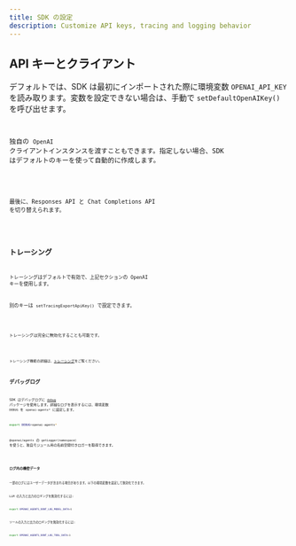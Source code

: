 ```yaml
---
title: SDK の設定
description: Customize API keys, tracing and logging behavior
---
```



## API キーとクライアント

デフォルトでは、SDK は最初にインポートされた際に環境変数 `OPENAI_API_KEY` を読み取ります。変数を設定できない場合は、手動で `setDefaultOpenAIKey()` を呼び出せます。

<Code
  lang="typescript"
  code={setDefaultOpenAIKeyExample}
  title="デフォルトの OpenAI キーを設定"
/>

独自の `OpenAI` クライアントインスタンスを渡すこともできます。指定しない場合、SDK はデフォルトのキーを使って自動的に作成します。

<Code
  lang="typescript"
  code={setDefaultOpenAIClientExample}
  title="デフォルトの OpenAI クライアントを設定"
/>

最後に、Responses API と Chat Completions API を切り替えられます。

<Code lang="typescript" code={setOpenAIAPIExample} title="OpenAI API を設定" />

## トレーシング

トレーシングはデフォルトで有効で、上記セクションの OpenAI キーを使用します。

別のキーは `setTracingExportApiKey()` で設定できます。

<Code
  lang="typescript"
  code={setTracingExportApiKeyExample}
  title="トレーシングのエクスポート API キーを設定"
/>

トレーシングは完全に無効化することも可能です。

<Code
  lang="typescript"
  code={setTracingDisabledExample}
  title="トレーシングを無効化"
/>

トレーシング機能の詳細は、[トレーシング](/openai-agents-js/ja/guides/tracing)をご覧ください。

## デバッグログ

SDK はデバッグログに [`debug`](https://www.npmjs.com/package/debug) パッケージを使用します。詳細なログを表示するには、環境変数 `DEBUG` を `openai-agents*` に設定します。

```bash
export DEBUG=openai-agents*
```

`@openai/agents` の `getLogger(namespace)` を使うと、独自モジュール用の名前空間付きロガーを取得できます。

<Code lang="typescript" code={getLoggerExample} title="ロガーを取得" />

### ログ内の機密データ

一部のログにはユーザーデータが含まれる場合があります。以下の環境変数を設定して無効化できます。

LLM の入力と出力のロギングを無効化するには:

```bash
export OPENAI_AGENTS_DONT_LOG_MODEL_DATA=1
```

ツールの入力と出力のロギングを無効化するには:

```bash
export OPENAI_AGENTS_DONT_LOG_TOOL_DATA=1
```
